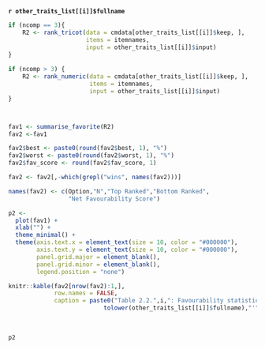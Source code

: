 
**`r other_traits_list[[i]]$fullname`**

```r
if (ncomp == 3){
    R2 <- rank_tricot(data = cmdata[other_traits_list[[i]]$keep, ],
                      items = itemnames,
                      input = other_traits_list[[i]]$input)
}
  
if (ncomp > 3) {
    R2 <- rank_numeric(data = cmdata[other_traits_list[[i]]$keep, ],
                       items = itemnames,
                       input = other_traits_list[[i]]$input)
}



fav1 <- summarise_favorite(R2)
fav2 <-fav1

fav2$best <- paste0(round(fav2$best, 1), "%")
fav2$worst <- paste0(round(fav2$worst, 1), "%")
fav2$fav_score <- round(fav2$fav_score, 1)

fav2 <- fav2[,-which(grepl("wins", names(fav2)))]

names(fav2) <- c(Option,"N","Top Ranked","Bottom Ranked",
                 "Net Favourability Score")

p2 <- 
  plot(fav1) +
  xlab("") +
  theme_minimal() +
  theme(axis.text.x = element_text(size = 10, color = "#000000"),
        axis.text.y = element_text(size = 10, color = "#000000"),
        panel.grid.major = element_blank(),
        panel.grid.minor = element_blank(),
        legend.position = "none")

```

```r
knitr::kable(fav2[nrow(fav2):1,],
             row.names = FALSE,
             caption = paste0("Table 2.2.",i,": Favourability statistics for '",
                           tolower(other_traits_list[[i]]$fullname),"'"))
```

\

```r
p2
```



